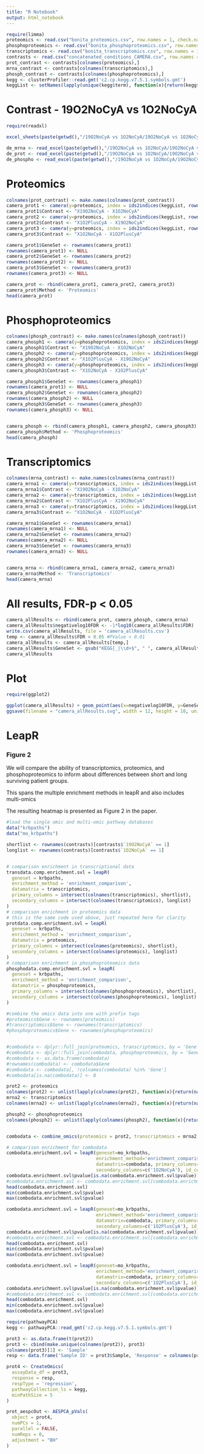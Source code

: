 ```yaml
---
title: "R Notebook"
output: html_notebook
---
```



```r
require(limma)
proteomics <- read.csv("bonita_proteomics.csv", row.names = 1, check.names = 1)
phosphoproteomics <- read.csv("bonita_phosphoproteomics.csv", row.names = 1, check.names = 0)
transcriptomics <- read.csv("bonita_transcriptomics.csv", row.names = 1, check.names =1)
contrasts <- read.csv("concatenated_conditions_CAMERA.csv", row.names = 1, check.names = FALSE)
prot_contrast <- contrasts[colnames(proteomics),]
mrna_contrast <- contrasts[colnames(transcriptomics),]
phosph_contrast <- contrasts[colnames(phosphoproteomics),]
kegg <- clusterProfiler::read.gmt('c2.cp.kegg.v7.5.1.symbols.gmt')
keggList <- setNames(lapply(unique(kegg$term), function(x){return(kegg$gene[kegg$term == x])}), unique(kegg$term))
```

# Contrast - 19O2NoCyA vs 1O2NoCyA

```r
require(readxl)

excel_sheets(paste(getwd(),"/19O2NoCyA vs 1O2NoCyA/19O2NoCyA vs 1O2NoCyA.xlsx", sep = ""))

de_mrna <- read_excel(paste(getwd(),"/19O2NoCyA vs 1O2NoCyA/19O2NoCyA vs 1O2NoCyA.xlsx", sep = ""), sheet = 2)
de_prot <- read_excel(paste(getwd(),"/19O2NoCyA vs 1O2NoCyA/19O2NoCyA vs 1O2NoCyA.xlsx", sep = ""), sheet = 3)
de_phospho <- read_excel(paste(getwd(),"/19O2NoCyA vs 1O2NoCyA/19O2NoCyA vs 1O2NoCyA.xlsx", sep = ""), sheet = 4)


```

# Proteomics


```r
colnames(prot_contrast) <- make.names(colnames(prot_contrast))
camera_prot1 <- camera(y=proteomics, index = ids2indices(keggList, rownames(proteomics)),design=prot_contrast, contrast = makeContrasts(contrasts = c("X19O2NoCyA - X1O2NoCyA"), levels = make.names(colnames(prot_contrast))))
camera_prot1$Contrast <- "X19O2NoCyA - X1O2NoCyA"
camera_prot2 <- camera(y=proteomics, index = ids2indices(keggList, rownames(proteomics)),design=prot_contrast, contrast = makeContrasts(contrasts = c("X1O2PlusCyA - X19O2NoCyA"), levels = make.names(colnames(prot_contrast))))
camera_prot2$Contrast <- "X1O2PlusCyA - X19O2NoCyA"
camera_prot3 <- camera(y=proteomics, index = ids2indices(keggList, rownames(proteomics)),design=prot_contrast, contrast = makeContrasts(contrasts = c("X1O2NoCyA - X1O2PlusCyA"), levels = make.names(colnames(prot_contrast)))) 
camera_prot3$Contrast <- "X1O2NoCyA - X1O2PlusCyA"

camera_prot1$GeneSet <- rownames(camera_prot1)
rownames(camera_prot1) <- NULL
camera_prot2$GeneSet <- rownames(camera_prot2)
rownames(camera_prot2) <- NULL
camera_prot3$GeneSet <- rownames(camera_prot3)
rownames(camera_prot3) <- NULL

camera_prot <- rbind(camera_prot1, camera_prot2, camera_prot3)
camera_prot$Method <- 'Proteomics'
head(camera_prot)
```

# Phosphoproteomics

```r

colnames(phosph_contrast) <- make.names(colnames(phosph_contrast))
camera_phosph1 <- camera(y=phosphoproteomics, index = ids2indices(keggList, rownames(phosphoproteomics)),design=phosph_contrast, contrast = makeContrasts(contrasts = c("X19O2NoCyA - X1O2NoCyA"), levels = make.names(colnames(phosph_contrast))))
camera_phosph1$Contrast <- "X19O2NoCyA - X1O2NoCyA"
camera_phosph2 <- camera(y=phosphoproteomics, index = ids2indices(keggList, rownames(phosphoproteomics)),design=phosph_contrast,  contrast = makeContrasts(contrasts = c("X1O2PlusCyA - X19O2NoCyA"), levels = make.names(colnames(phosph_contrast))))
camera_phosph2$Contrast <- "X1O2PlusCyA - X19O2NoCyA"
camera_phosph3 <- camera(y=phosphoproteomics, index = ids2indices(keggList, rownames(phosphoproteomics)),design=phosph_contrast,  contrast = makeContrasts(contrasts = c("X1O2NoCyA - X1O2PlusCyA"), levels = make.names(colnames(phosph_contrast))))
camera_phosph3$Contrast <- "X1O2NoCyA - X1O2PlusCyA"

camera_phosph1$GeneSet <- rownames(camera_phosph1)
rownames(camera_prot1) <- NULL
camera_phosph2$GeneSet <- rownames(camera_phosph2)
rownames(camera_phosph2) <- NULL
camera_phosph3$GeneSet <- rownames(camera_phosph3)
rownames(camera_phosph3) <- NULL


camera_phosph <- rbind(camera_phosph1, camera_phosph2, camera_phosph3)
camera_phosph$Method <- 'Phosphoproteomics'
head(camera_phosph)

```

# Transcriptomics

```r
colnames(mrna_contrast) <- make.names(colnames(mrna_contrast))
camera_mrna1 <- camera(y=transcriptomics, index = ids2indices(keggList, rownames(transcriptomics)),design=mrna_contrast, contrast = makeContrasts(contrasts = c("X19O2NoCyA - X1O2NoCyA"), levels = make.names(colnames(mrna_contrast))))
camera_mrna1$Contrast <- "X19O2NoCyA - X1O2NoCyA"
camera_mrna2 <- camera(y=transcriptomics, index = ids2indices(keggList, rownames(transcriptomics)),design=mrna_contrast,  contrast = makeContrasts(contrasts = c("X1O2PlusCyA - X19O2NoCyA"), levels = make.names(colnames(mrna_contrast))))
camera_mrna2$Contrast <- "X1O2PlusCyA - X19O2NoCyA"
camera_mrna3 <- camera(y=transcriptomics, index = ids2indices(keggList, rownames(transcriptomics)),design=mrna_contrast,  contrast = makeContrasts(contrasts = c("X1O2NoCyA - X1O2PlusCyA"), levels = make.names(colnames(mrna_contrast)))) 
camera_mrna3$Contrast <- "X1O2NoCyA - X1O2PlusCyA"

camera_mrna1$GeneSet <- rownames(camera_mrna1)
rownames(camera_mrna1) <- NULL
camera_mrna2$GeneSet <- rownames(camera_mrna2)
rownames(camera_mrna2) <- NULL
camera_mrna3$GeneSet <- rownames(camera_mrna3)
rownames(camera_mrna3) <- NULL


camera_mrna <- rbind(camera_mrna1, camera_mrna2, camera_mrna3)
camera_mrna$Method <- 'Transcriptomics'
head(camera_mrna)
```

# All results, FDR-p < 0.05
```r

camera_allResults <- rbind(camera_prot, camera_phosph, camera_mrna)
camera_allResults$negativelog10FDR <- -1*log10(camera_allResults$FDR)
write.csv(camera_allResults, file = 'camera_allResults.csv')
temp <- camera_allResults$FDR < 0.05 #PValue < 0.01
camera_allResults <- camera_allResults[temp,]
camera_allResults$GeneSet <- gsub("KEGG|_|\\d+$", " ", camera_allResults$GeneSet)
camera_allResults
```
# Plot

```r
require(ggplot2)

ggplot(camera_allResults) + geom_point(aes(x=negativelog10FDR, y=GeneSet, color=Contrast)) + facet_wrap(facets = 'Method') + theme_bw()
ggsave(filename = "camera_allResults.svg", width = 12, height = 10, units = 'in')
```
# LeapR


### Figure 2
We will compare the ability of transcriptomics, proteomics, and phosphoproteomics to inform about
differences between short and long surviving patient groups.

This spans the multiple enrichment methods in leapR and also includes multi-omics

The resulting heatmap is presented as Figure 2 in the paper.

``` r
#load the single omic and multi-omic pathway databases
data("krbpaths")
data("mo_krbpaths")

shortlist <- rownames(contrasts)[contrasts$`19O2NoCyA` == 1]
longlist <- rownames(contrasts)[contrasts$`1O2NoCyA` == 1]


# comparison enrichment in transcriptional data
transdata.comp.enrichment.svl = leapR(
  geneset = krbpaths,
  enrichment_method = 'enrichment_comparison',
  datamatrix = transcriptomics,
  primary_columns = intersect(colnames(transcriptomics), shortlist),
  secondary_columns = intersect(colnames(transcriptomics), longlist)
)
# comparison enrichment in proteomics data
# this is the same code used above, just repeated here for clarity
protdata.comp.enrichment.svl = leapR(
  geneset = krbpaths,
  enrichment_method = 'enrichment_comparison',
  datamatrix = proteomics,
  primary_columns = intersect(colnames(proteomics), shortlist),
  secondary_columns = intersect(colnames(proteomics), longlist)
)
# comparison enrichment in phosphoproteomics data
phosphodata.comp.enrichment.svl = leapR(
  geneset = krbpaths,
  enrichment_method = 'enrichment_comparison',
  datamatrix = phosphoproteomics,
  primary_columns = intersect(colnames(phosphoproteomics), shortlist),
  secondary_columns = intersect(colnames(phosphoproteomics), longlist)
)

#combine the omics data into one with prefix tags
#proteomics$Gene <- rownames(proteomics)
#transcriptomics$Gene <- rownames(transcriptomics)
#phosphoproteomics$Gene <- rownames(phosphoproteomics)


#combodata <- dplyr::full_join(proteomics, transcriptomics, by = 'Gene')
#combodata <- dplyr::full_join(combodata, phosphoproteomics, by = 'Gene')
#combodata <- as.data.frame(combodata)
#rownames(combodata) <- combodata$Gene
#combodata <- combodata[, !colnames(combodata) %in% 'Gene']
#combodata[is.na(combodata)] <- 0

prot2 <- proteomics
colnames(prot2) <- unlist(lapply(colnames(prot2), function(x){return(names(as.list(contrasts[x,])[as.list(contrasts[x,]) == 1]))}))
mrna2 <- transcriptomics
colnames(mrna2) <- unlist(lapply(colnames(mrna2), function(x){return(names(as.list(contrasts[x,])[as.list(contrasts[x,]) == 1]))}))

phosph2 <- phosphoproteomics
colnames(phosph2) <- unlist(lapply(colnames(phosph2), function(x){return(names(as.list(contrasts[x,])[as.list(contrasts[x,]) == 1]))}))


combodata <- combine_omics(proteomics = prot2, transcriptomics = mrna2, phospho = phosph2, id_column = 1)

# comparison enrichment for combodata
combodata.enrichment.svl = leapR(geneset=mo_krbpaths,
                                 enrichment_method='enrichment_comparison',
                                 datamatrix=combodata, primary_columns=c('19O2NoCyA'),
                                 secondary_columns=c('1O2NoCyA'), id_column=1)
combodata.enrichment.svl$pvalue[is.na(combodata.enrichment.svl$pvalue)] <- 1
#combodata.enrichment.svl <- combodata.enrichment.svl[combodata.enrichment.svl$pvalue < 1,]
head(combodata.enrichment.svl)
min(combodata.enrichment.svl$pvalue)
max(combodata.enrichment.svl$pvalue)

combodata.enrichment.svl = leapR(geneset=mo_krbpaths,
                                 enrichment_method='enrichment_comparison',
                                 datamatrix=combodata, primary_columns=c('19O2NoCyA'),
                                 secondary_columns=c('1O2PlusCyA'), id_column=1)
combodata.enrichment.svl$pvalue[is.na(combodata.enrichment.svl$pvalue)] <- 1
#combodata.enrichment.svl <- combodata.enrichment.svl[combodata.enrichment.svl$pvalue < 1,]
head(combodata.enrichment.svl)
min(combodata.enrichment.svl$pvalue)
max(combodata.enrichment.svl$pvalue)

combodata.enrichment.svl = leapR(geneset=mo_krbpaths,
                                 enrichment_method='enrichment_comparison',
                                 datamatrix=combodata, primary_columns=c('1O2NoCyA'),
                                 secondary_columns=c('1O2PlusCyA'), id_column=1)
combodata.enrichment.svl$pvalue[is.na(combodata.enrichment.svl$pvalue)] <- 1
#combodata.enrichment.svl <- combodata.enrichment.svl[combodata.enrichment.svl$pvalue < 1,]
head(combodata.enrichment.svl)
min(combodata.enrichment.svl$pvalue)
max(combodata.enrichment.svl$pvalue)
```

```r
require(pathwayPCA)
kegg <- pathwayPCA::read_gmt('c2.cp.kegg.v7.5.1.symbols.gmt')


```


```r

prot3 <- as.data.frame(t(prot2))
prot3 <- cbind(make.unique(colnames(prot2)), prot3)
colnames(prot3)[1] <- 'Sample'
resp <- data.frame('Sample ID' = prot3$Sample, 'Response' = colnames(prot2))

prot4 <- CreateOmics(
  assayData_df = prot3,
  response = resp,
  respType = 'regression',
  pathwayCollection_ls = kegg,
  minPathSize = 5
)

prot_aespcOut <- AESPCA_pVals(
  object = prot4,
  numPCs = 1,
  parallel = FALSE,
  numReps = 0,
  adjustment = "BH"
)

```





















